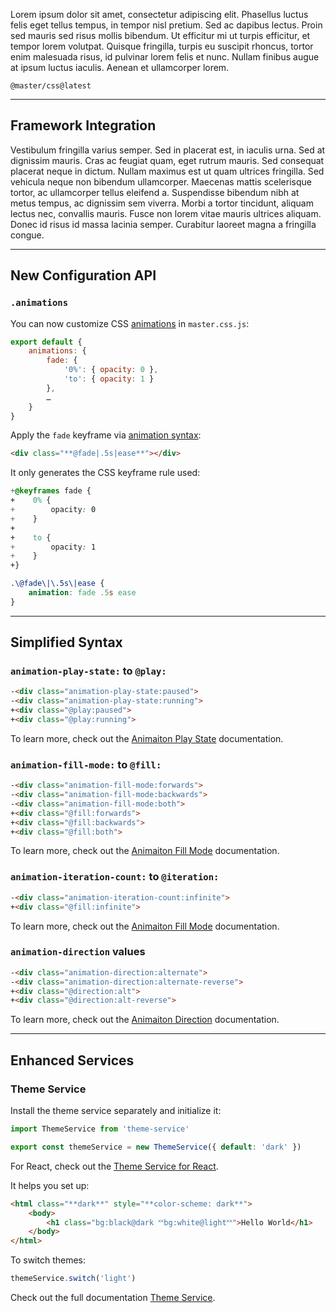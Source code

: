 Lorem ipsum dolor sit amet, consectetur adipiscing elit. Phasellus luctus felis eget tellus tempus, in tempor nisl pretium. Sed ac dapibus lectus. Proin sed mauris sed risus mollis bibendum. Ut efficitur mi ut turpis efficitur, et tempor lorem volutpat. Quisque fringilla, turpis eu suscipit rhoncus, tortor enim malesuada risus, id pulvinar lorem felis et nunc. Nullam finibus augue at ipsum luctus iaculis. Aenean et ullamcorper lorem.

<ArticleTOC data={toc}/>

```install
@master/css@latest
```

---

## Framework Integration
Vestibulum fringilla varius semper. Sed in placerat est, in iaculis urna. Sed at dignissim mauris. Cras ac feugiat quam, eget rutrum mauris. Sed consequat placerat neque in dictum. Nullam maximus est ut quam ultrices fringilla. Sed vehicula neque non bibendum ullamcorper. Maecenas mattis scelerisque tortor, ac ullamcorper tellus eleifend a. Suspendisse bibendum nibh at metus tempus, ac dignissim sem viverra. Morbi a tortor tincidunt, aliquam lectus nec, convallis mauris. Fusce non lorem vitae mauris ultrices aliquam. Donec id risus id massa lacinia semper. Curabitur laoreet magna a fringilla congue.

---

## New Configuration API

### `.animations`
You can now customize CSS [animations](/docs/configuration#animations) in `master.css.js`:
```js name=master.css.js
export default {
    animations: {
        fade: {
            '0%': { opacity: 0 },
            'to': { opacity: 1 }
        },
        …
    }
}
```
Apply the `fade` keyframe via [animation syntax](/docs/animation):
```html
<div class="**@fade|.5s|ease**"></div>
```
It only generates the CSS keyframe rule used:
```css
+@keyframes fade {
+    0% {
+        opacity: 0
+    }
+
+    to {
+        opacity: 1
+    }
+}

.\@fade\|\.5s\|ease {
    animation: fade .5s ease
}
```

---

## Simplified Syntax

### `animation-play-state:` to `@play:`
```html
-<div class="animation-play-state:paused">
-<div class="animation-play-state:running">
+<div class="@play:paused">
+<div class="@play:running">
```
To learn more, check out the [Animaiton Play State](/docs/animation-play-state) documentation.

### `animation-fill-mode:` to `@fill:`
```html
-<div class="animation-fill-mode:forwards">
-<div class="animation-fill-mode:backwards">
-<div class="animation-fill-mode:both">
+<div class="@fill:forwards">
+<div class="@fill:backwards">
+<div class="@fill:both">
```
To learn more, check out the [Animaiton Fill Mode](/docs/animation-fill-mode) documentation.

### `animation-iteration-count:` to `@iteration:`
```html
-<div class="animation-iteration-count:infinite">
+<div class="@fill:infinite">
```
To learn more, check out the [Animaiton Fill Mode](/docs/animation-iteration-count) documentation.

### `animation-direction` values
```html
-<div class="animation-direction:alternate">
-<div class="animation-direction:alternate-reverse">
+<div class="@direction:alt">
+<div class="@direction:alt-reverse">
```
To learn more, check out the [Animaiton Direction](/docs/animation-direction) documentation.

---

## Enhanced Services

### Theme Service
Install the theme service separately and initialize it:
```js
import ThemeService from 'theme-service'

export const themeService = new ThemeService({ default: 'dark' })
```
For React, check out the [Theme Service for React](/docs/theme-service/react).

It helps you set up:
```html
<html class="**dark**" style="**color-scheme: dark**">
    <body>
        <h1 class="bg:black@dark ˟˟bg:white@light˟˟">Hello World</h1>
    </body>
</html>
```
To switch themes:
```js
themeService.switch('light')
```
Check out the full documentation [Theme Service](/docs/theme-service).
